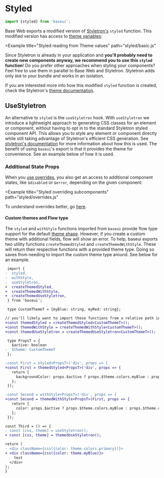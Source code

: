 <!--
Copyright (c) 2018-2019 Uber Technologies, Inc.

This source code is licensed under the MIT license found in the
LICENSE file in the root directory of this source tree.
-->




# Styled

```js
import {styled} from 'baseui';
```

Base Web exports a modified version of [Styletron's](https://www.styletron.org/api/#styled) `styled` function.
This modified version has access to [theme variables](/theming/theming-values/):

<Example
  title="Styled reading from Theme values"
  path="styled/basic.js"
>
  <StyledBasic />
</Example>

Since Styletron is already in your application and **you'll probably need to create new components anyway, we recommend you to use this `styled` function**!
Do you prefer other approaches when styling your components? Feel free to use
them in parallel to Base Web and Styletron. Styletron adds only `8kB` to your
bundle and works in an isolation.

If you are interested more into how this modified `styled` function is created, check the Styletron's [theme documentation](https://www.styletron.org/react/#themes).

## UseStyletron

An alternative to `styled` is the `useStyletron` hook. With `useStyletron` we introduce a
lightweight approach to generating CSS classes for an element or component, without having
to opt in to the standard Styletron styled component API. This allows you to style any element
or component directly while still taking advantage of Styletron's efficient CSS generation. See
[styletron's documentation](https://www.styletron.org/react/#usestyletron-hook) for more
information about how this is used. The benefit of using `baseui`'s export is that it provides the
theme for convenience. See an example below of how it is used.

<Example title="UseStyletron hook" path="styled/use-styletron.js">
  <UseStyletron />
</Example>

### Additional State Props

When you [use overrides](/theming/understanding-overrides), you also get an access to additional component states, like `$disabled` or `$error`, depending
on the given component:

<Example
  title="Styled overriding subcomponents"
  path="styled/overrides.js"
>
  <StyledOverrides />
</Example>

To understand overrides better, go [here](/theming/understanding-overrides).

#### Custom themes and Flow type

The `styled` and `withStyle` functions imported from `baseui` provide flow type support for the
default [theme shape](/theming/theming-values). However, if you create a custom theme with additional fields,
flow will show an error. To help, baseui exports two utility functions `createThemedStyled` and
`createThemedWithStyle`. These will return their respective functions with a provided theme type.
Doing so saves from needing to import the custom theme type around. See below for an example.

```diff
 import {
-  styled,
-  withStyle,
-  useStyletron,
+  createThemedStyled,
+  createThemedWithStyle,
+  createThemedUseStyletron,
 } from 'baseui';

 type CustomThemeT = {myBlue: string, myRed: string};

// you'll likely want to import these functions from a relative path in your application
+const themedStyled = createThemedStyled<CustomThemeT>();
+const themedWithStyle = createThemedWithStyle<CustomThemeT>();
+const themedUseStyletron = createThemedUseStyletron<CustomThemeT>();

 type PropsT = {
   $active: boolean
-  $theme: CustomThemeT
 };

-const First = styled<PropsT>('div', props => {
+const First = themedStyled<PropsT>('div', props => {
   return {
     backgroundColor: props.$active ? props.$theme.colors.myBlue : props.$theme.colors.myRed,
   };
 });

-const Second = withStyle<PropsT>('div', props => {
+const Second = themedWithStyle<PropsT>(First, props => {
   return {
     color: props.$active ? props.$theme.colors.myBlue : props.$theme.colors.myRed,
   };
 });

const Third = () => {
- const [css, theme] = useStyletron();
+ const [css, theme] = themedUseStyletron();

return (
- <div className={css({color: theme.colors.primary})}>
+ <div className={css({color: theme.myBlue)}>
    test
  </div>
);
}
```
